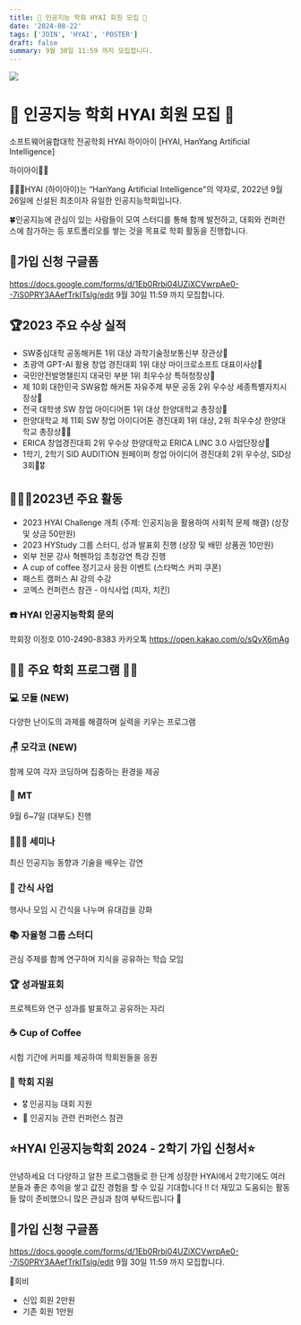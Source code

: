 ```yaml
---
title: 🫧 인공지능 학회 HYAI 회원 모집 🫧
date: '2024-08-22'
tags: ['JOIN', 'HYAI', 'POSTER']
draft: false
summary: 9월 30일 11:59 까지 모집합니다.
---
```


![](/static/images/poster.png)

# 🫧 인공지능 학회 HYAI 회원 모집 🫧

소프트웨어융합대학 전공학회 HYAI
하이아이 [HYAI, HanYang Artificial Intelligence]

하이아이👋🏻 

🧑🏻‍💻HYAI (하이아이)는 “HanYang Artificial Intelligence"의 약자로, 2022년 9월 26일에 신설된 최초이자 유일한 인공지능학회입니다. 

🍀인공지능에 관심이 있는 사람들이 모여 스터디를 통해 함께 발전하고, 대회와 컨퍼런스에 참가하는 등 포트폴리오를 쌓는 것을 목표로 학회 활동을 진행합니다.

## 📌가입 신청 구글폼

https://docs.google.com/forms/d/1Eb0Rrbi04UZiXCVwrpAe0--7iS0PRY3AAefTrkITslg/edit
9월 30일 11:59 까지 모집합니다.


## 🏆2023 주요 수상 실적
- SW중심대학 공동해커톤 1위 대상 과학기술정보통신부 장관상🥇
- 초광역 GPT-AI 활용 창업 경진대회 1위 대상 마이크로소프트 대표이사상🥇
- 국민안전발명챌린지 대국민 부분 1위 최우수상 특허청장상🥇
- 제 10회 대한민국 SW융합 해커톤 자유주제 부문 공동 2위 우수상 세종특별자치시장상🥈
- 전국 대학생 SW 창업 아이디어톤 1위 대상 한양대학교 총장상🥇
- 한양대학교 제 11회 SW 창업 아이디어톤 경진대회 1위 대상, 2위 최우수상 한양대학교 총장상🥇🥈
- ERICA 창업경진대회 2위 우수상 한양대학교 ERICA LINC 3.0 사업단장상🥈
- 1학기, 2학기 SID AUDITION 원페이퍼 창업 아이디어 경진대회 2위 우수상, SID상 3회🥈🎖️


## 🧑🏻‍💻2023년 주요 활동
- 2023 HYAI Challenge 개최 (주제: 인공지능을 활용하여 사회적 문제 해결) (상장 및 상금 50만원)
- 2023 HYStudy 그룹 스터디, 성과 발표회 진행 (상장 및 배민 상품권 10만원)
- 외부 전문 강사 혁펜하임 초청강연 특강 진행
- A cup of coffee 정기고사 응원 이벤트 (스타벅스 커피 쿠폰)
- 패스트 캠퍼스 AI 강의 수강
- 코엑스 컨퍼런스 참관
- 야식사업 (피자, 치킨)

### ☎️ HYAI 인공지능학회 문의 
학회장 이정호 010-2490-8383
카카오톡 https://open.kakao.com/o/sQyX6mAg

## 📌📌 주요 학회 프로그램 📌📌

### 💻 모듈 (NEW)

다양한 난이도의 과제를 해결하며 실력을 키우는 프로그램

### 🪑 모각코 (NEW)

함께 모여 각자 코딩하며 집중하는 환경을 제공

### 🎉 MT

9월 6~7일 (대부도) 진행

### 🧑🏻‍💻 세미나 

최신 인공지능 동향과 기술을 배우는 강연

### 🍭 간식 사업

행사나 모임 시 간식을 나누며 유대감을 강화

### 📚 자율형 그룹 스터디

관심 주제를 함께 연구하며 지식을 공유하는 학습 모임

### 🏆 성과발표회

프로젝트와 연구 성과를 발표하고 공유하는 자리

### ☕ Cup of Coffee

시험 기간에 커피를 제공하여 학회원들을 응원

### 👾 학회 지원

- 🎖 인공지능 대회 지원
- 🎪 인공지능 관련 컨퍼런스 참관

## ⭐HYAI 인공지능학회 2024 - 2학기 가입 신청서⭐

안녕하세요 더 다양하고 알찬 프로그램들로 한 단계 성장한 HYAI에서 2학기에도 여러분들과 좋은 추억을 쌓고 값진 경험을 할 수 있길 기대합니다 !! 더 재밌고 도움되는 활동들 많이 준비했으니 많은 관심과 참여 부탁드립니다 🤗

## 📌가입 신청 구글폼

https://docs.google.com/forms/d/1Eb0Rrbi04UZiXCVwrpAe0--7iS0PRY3AAefTrkITslg/edit
9월 30일 11:59 까지 모집합니다.

📌회비
- 신입 회원 2만원
- 기존 회원 1만원


